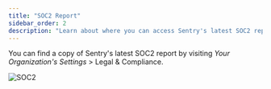 ```yaml
---
title: "SOC2 Report"
sidebar_order: 2
description: "Learn about where you can access Sentry's latest SOC2 report."
---
```


You can find a copy of Sentry's latest SOC2 report by visiting _Your Organization's Settings_ > Legal & Compliance.

![SOC2](./soc2.png)
